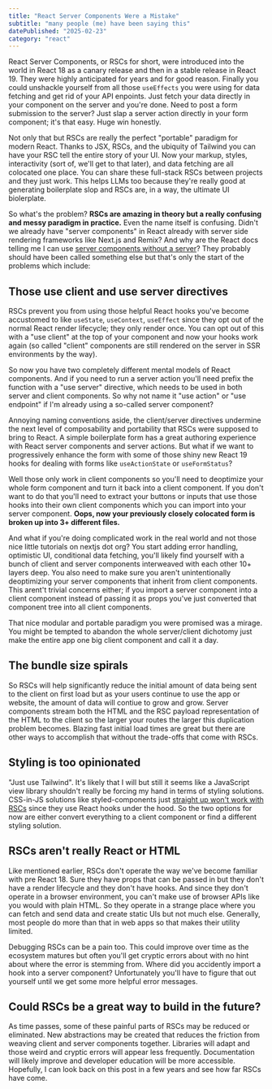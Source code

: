 ```yaml
---
title: "React Server Components Were a Mistake"
subtitle: "many people (me) have been saying this"
datePublished: "2025-02-23"
category: "react"
---
```


React Server Components, or RSCs for short, were introduced into the world in React 18 as a canary release and then in a stable release in React 19. They were highly anticipated for years and for good reason. Finally you could unshackle yourself from all those `useEffects` you were using for data fetching and get rid of your API enpoints. Just fetch your data directly in your component on the server and you're done. Need to post a form submission to the server? Just slap a server action directly in your form component; it's that easy. Huge win honestly.

Not only that but RSCs are really the perfect "portable" paradigm for modern React. Thanks to JSX, RSCs, and the ubiquity of Tailwind you can have your RSC tell the entire story of your UI. Now your markup, styles, interactivity (sort of, we'll get to that later), and data fetching are all colocated one place. You can share these full-stack RSCs between projects and they just work. This helps LLMs too because they're really good at generating boilerplate slop and RSCs are, in a way, the ultimate UI biolerplate.

So what's the problem? **RSCs are amazing in theory but a really confusing and messy paradigm in practice.** Even the name itself is confusing. Didn't we already have "server components" in React already with server side rendering frameworks like Next.js and Remix? And why are the React docs telling me I can use [server components without a server](https://react.dev/reference/rsc/server-components#server-components-without-a-server)? They probably should have been called something else but that's only the start of the problems which include:

## Those use client and use server directives

RSCs prevent you from using those helpful React hooks you've become accustomed to like `useState`, `useContext`, `useEffect` since they opt out of the normal React render lifecycle; they only render once. You can opt out of this with a "use client" at the top of your component and now your hooks work again (so called "client" components are still rendered on the server in SSR environments by the way).

So now you have two completely different mental models of React components. And if you need to run a server action you'll need prefix the function with a "use server" directive, which needs to be used in both server and client components. So why not name it "use action" or "use endpoint" if I'm already using a so-called server component?

Annoying naming conventions aside, the client/server directives undermine the next level of composability and portability that RSCs were supposed to bring to React. A simple boilerplate form has a great authoring experience with React server components and server actions. But what if we want to progressively enhance the form with some of those shiny new React 19 hooks for dealing with forms like `useActionState` or `useFormStatus`?

Well those only work in client components so you'll need to deoptimize your whole form component and turn it back into a client component. If you don't want to do that you'll need to extract your buttons or inputs that use those hooks into their own client components which you can import into your server component. **Oops, now your previously closely colocated form is broken up into 3+ different files.**

And what if you're doing complicated work in the real world and not those nice little tutorials on nextjs dot org? You start adding error handling, optimistic UI, conditional data fetching, you'll likely find yourself with a bunch of client and server components interweaved with each other 10+ layers deep. You also need to make sure you aren't unintentionally deoptimizing your server components that inherit from client components. This arent't trivial concerns either; if you import a server component into a client component instead of passing it as props you've just converted that component tree into all client components.

That nice modular and portable paradigm you were promised was a mirage. You might be tempted to abandon the whole server/client dichotomy just make the entire app one big client component and call it a day.

## The bundle size spirals

So RSCs will help significantly reduce the initial amount of data being sent to the client on first load but as your users continue to use the app or website, the amount of data will contiue to grow and grow. Server components stream both the HTML and the RSC payload representation of the HTML to the client so the larger your routes the larger this duplication problem becomes. Blazing fast initial load times are great but there are other ways to accomplish that without the trade-offs that come with RSCs.

## Styling is too opinionated

"Just use Tailwind". It's likely that I will but still it seems like a JavaScript view library shouldn't really be forcing my hand in terms of styling solutions. CSS-in-JS solutions like styled-components just [straight up won't work with RSCs](https://github.com/styled-components/styled-components/issues/4025) since they use React hooks under the hood. So the two options for now are either convert everything to a client component or find a different styling solution.

## RSCs aren't really React or HTML

Like mentioned earlier, RSCs don't operate the way we've become familiar with pre React 18. Sure they have props that can be passed in but they don't have a render lifecycle and they don't have hooks. And since they don't operate in a browser environment, you can't make use of browser APIs like you would with plain HTML. So they operate in a strange place where you can fetch and send data and create static UIs but not much else. Generally, most people do more than that in web apps so that makes their utility limited.

Debugging RSCs can be a pain too. This could improve over time as the ecosystem matures but often you'll get cryptic errors about with no hint about where the error is stemming from. Where did you accidently import a hook into a server component? Unfortunately you'll have to figure that out yourself until we get some more helpful error messages.

## Could RSCs be a great way to build in the future?

As time passes, some of these painful parts of RSCs may be reduced or eliminated. New abstractions may be created that reduces the friction from weaving client and server components together. Libraries will adapt and those weird and cryptic errors will appear less frequently. Documentation will likely improve and developer education will be more accessible. Hopefully, I can look back on this post in a few years and see how far RSCs have come.